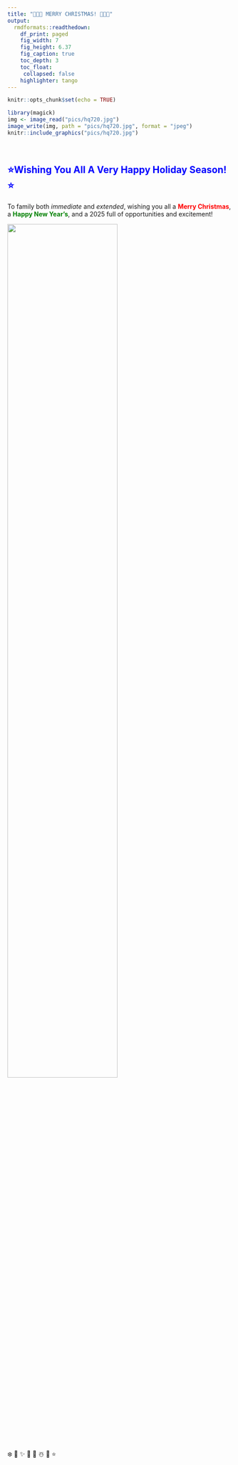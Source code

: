 ```yaml
---
title: "🎁✨🎄 MERRY CHRISTMAS! 🎄✨🎁"
output:
  rmdformats::readthedown:
    df_print: paged
    fig_width: 7
    fig_height: 6.37
    fig_caption: true
    toc_depth: 3
    toc_float: 
     collapsed: false
    highlighter: tango
---
```


```r
knitr::opts_chunk$set(echo = TRUE)
```

```r
library(magick)
img <- image_read("pics/hq720.jpg")
image_write(img, path = "pics/hq720.jpg", format = "jpeg")
knitr::include_graphics("pics/hq720.jpg")
```
<br>


## <span style="color:blue;">⭐**Wishing You All A Very Happy Holiday Season!**⭐</span><br>

  To family both *immediate* and *extended*, wishing you all a <span style="color:red;">**Merry Christmas**</span>, a <span style="color:green;">**Happy New Year's**</span>, and a 2025 full of opportunities and excitement! <br>

![](pics/374728071_10227312278365234_4578217180057969679_n.jpg){width=70%}


❄️
🎁
✨
🎄
🎅
☃️
🌟
⭐